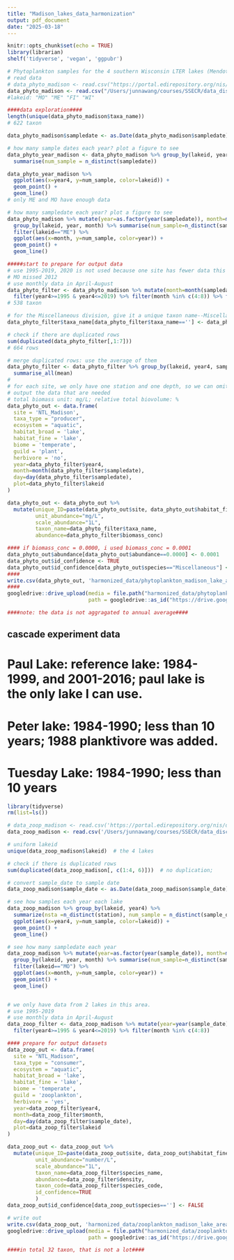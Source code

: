 ```yaml
---
title: "Madison_lakes_data_harmonization"
output: pdf_document
date: "2025-03-18"
---
```


```r
knitr::opts_chunk$set(echo = TRUE)
library(librarian)
shelf('tidyverse', 'vegan', 'ggpubr')

```


```r
# Phytoplankton samples for the 4 southern Wisconsin LTER lakes (Mendota, Monona, Wingra, Fish) have been collected for analysis by LTER since 1995
# read data
# data_phyto_madison <- read.csv("https://portal.edirepository.org/nis/dataviewer?packageid=knb-lter-ntl.88.31&entityid=f2de15b2fff6ae962a04c150c0a1c510")
data_phyto_madison <- read.csv("/Users/junnawang/courses/SSECR/data_discovery/North Temperate Lake LTER/knb-lter-ntl.88.31_Phytoplankton_Madison_Lakes_Area/ntl88_v13.csv")
#lakeid: "MO" "ME" "FI" "WI"

####data exploration####
length(unique(data_phyto_madison$taxa_name))
# 622 taxon

data_phyto_madison$sampledate <- as.Date(data_phyto_madison$sampledate)

# how many sample dates each year? plot a figure to see
data_phyto_year_madison <- data_phyto_madison %>% group_by(lakeid, year4) %>% 
  summarise(num_sample = n_distinct(sampledate))

data_phyto_year_madison %>% 
  ggplot(aes(x=year4, y=num_sample, color=lakeid)) +
  geom_point() +
  geom_line()
# only ME and MO have enough data

# how many sampledate each year? plot a figure to see
data_phyto_madison %>% mutate(year=as.factor(year(sampledate)), month=month(sampledate)) %>% 
  group_by(lakeid, year, month) %>% summarise(num_sample=n_distinct(sampledate)) %>% 
  filter(lakeid=="ME") %>%
  ggplot(aes(x=month, y=num_sample, color=year)) +
  geom_point() +
  geom_line()

#####start to prepare for output data
# use 1995-2019, 2020 is not used because one site has fewer data this year.
# MO missed 2012
# use monthly data in April-August
data_phyto_filter <- data_phyto_madison %>% mutate(month=month(sampledate)) %>%
  filter(year4>=1995 & year4<=2019) %>% filter(month %in% c(4:8)) %>% filter(lakeid %in% c("ME", "MO"))
# 538 taxon

# for the Miscellaneous division, give it a unique taxon name--Miscellaneous
data_phyto_filter$taxa_name[data_phyto_filter$taxa_name==''] <- data_phyto_filter$division[data_phyto_filter$taxa_name=='']

# check if there are duplicated rows
sum(duplicated(data_phyto_filter[,1:7]))  
# 664 rows

# merge duplicated rows: use the average of them
data_phyto_filter <- data_phyto_filter %>% group_by(lakeid, year4, sampledate, sta, depth_range, division, taxa_name, genus, month) %>%
  summarise_all(mean)
#
# for each site, we only have one station and one depth, so we can omit sta and depth: nsta=n_distinct(sta), ndepth=n_distinct(depth_range)
# output the data that are needed
# total biomass unit: mg/L; relative total biovolume: %
data_phyto_out <- data.frame(
  site = 'NTL_Madison',
  taxa_type = "producer",
  ecosystem = "aquatic",
  habitat_broad = 'lake',
  habitat_fine = 'lake',
  biome = 'temperate',
  guild = 'plant',
  herbivore = 'no',
  year=data_phyto_filter$year4, 
  month=month(data_phyto_filter$sampledate), 
  day=day(data_phyto_filter$sampledate),
  plot=data_phyto_filter$lakeid
)

data_phyto_out <- data_phyto_out %>% 
  mutate(unique_ID=paste(data_phyto_out$site, data_phyto_out$habitat_fine, data_phyto_out$plot, sep='_'), 
         unit_abundance="mg/L",
         scale_abundance="1L",
         taxon_name=data_phyto_filter$taxa_name, 
         abundance=data_phyto_filter$biomass_conc)

#### if biomass_conc = 0.0000, i used biomass_conc = 0.0001
data_phyto_out$abundance[data_phyto_out$abundance==0.0000] <- 0.0001
data_phyto_out$id_confidence <- TRUE
data_phyto_out$id_confidence[data_phyto_out$species=="Miscellaneous"] <- FALSE
####
write.csv(data_phyto_out, 'harmonized_data/phytoplankton_madison_lake_area.csv', row.names = F)
####
googledrive::drive_upload(media = file.path("harmonized_data/phytoplankton_madison_lake_area.csv"), overwrite = T,
                          path = googledrive::as_id("https://drive.google.com/drive/folders/1zzesyCB6l88ZqG7rB5uYpIUUe81LCzOx"))

####note: the data is not aggragated to annual average####

```

## cascade experiment data
# Paul Lake: reference lake: 1984-1999, and 2001-2016; paul lake is the only lake I can use. 
# Peter lake: 1984-1990; less than 10 years; 1988 planktivore was added. 
# Tuesday Lake: 1984-1990; less than 10 years

```r
library(tidyverse)
rm(list=ls())

# data_zoop_madison <- read.csv('https://portal.edirepository.org/nis/dataviewer?packageid=knb-lter-ntl.90.36&entityid=5880c7ba184589e239aec9c55f9d313b')
data_zoop_madison <- read.csv('/Users/junnawang/courses/SSECR/data_discovery/North Temperate Lake LTER/knb-lter-ntl.90.35_Zooplankton_Madison_Lakes_Area/ntl90_v10.csv')

# uniform lakeid
unique(data_zoop_madison$lakeid)  # the 4 lakes

# check if there is duplicated rows
sum(duplicated(data_zoop_madison[, c(1:4, 6)]))  # no duplication; 

# convert sample_date to sample date
data_zoop_madison$sample_date <- as.Date(data_zoop_madison$sample_date)

# see how samples each year each lake
data_zoop_madison %>% group_by(lakeid, year4) %>% 
  summarize(nsta =n_distinct(station), num_sample = n_distinct(sample_date)) %>% 
  ggplot(aes(x=year4, y=num_sample, color=lakeid)) +
  geom_point() +
  geom_line()

# see how many sampledate each year
data_zoop_madison %>% mutate(year=as.factor(year(sample_date)), month=month(sample_date)) %>% 
  group_by(lakeid, year, month) %>% summarise(num_sample=n_distinct(sample_date)) %>% 
  filter(lakeid=="MO") %>%
  ggplot(aes(x=month, y=num_sample, color=year)) +
  geom_point() +
  geom_line()


# we only have data from 2 lakes in this area. 
# use 1995-2019
# use monthly data in April-August
data_zoop_filter <- data_zoop_madison %>% mutate(year=year(sample_date), month=month(sample_date)) %>%
  filter(year4>=1995 & year4<=2019) %>% filter(month %in% c(4:8)) 

#### prepare for output datasets
data_zoop_out <- data.frame(
  site = "NTL_Madison",
  taxa_type = "consumer",
  ecosystem = "aquatic",
  habitat_broad = 'lake',
  habitat_fine = 'lake',
  biome = 'temperate',
  guild = 'zooplankton',
  herbivore = 'yes',
  year=data_zoop_filter$year4, 
  month=data_zoop_filter$month,
  day=day(data_zoop_filter$sample_date),
  plot=data_zoop_filter$lakeid
)

data_zoop_out <- data_zoop_out %>% 
  mutate(unique_ID=paste(data_zoop_out$site, data_zoop_out$habitat_fine, data_zoop_out$plot, sep='_'), 
         unit_abundance="number/L",
         scale_abundance="1L",
         taxon_name=data_zoop_filter$species_name, 
         abundance=data_zoop_filter$density,
         taxon_code=data_zoop_filter$species_code,
         id_confidence=TRUE
         )
data_zoop_out$id_confidence[data_zoop_out$species==''] <- FALSE

# write out
write.csv(data_zoop_out, 'harmonized_data/zooplankton_madison_lake_area.csv', row.names = F)
googledrive::drive_upload(media = file.path("harmonized_data/zooplankton_madison_lake_area.csv"), overwrite = T,
                          path = googledrive::as_id("https://drive.google.com/drive/folders/1zzesyCB6l88ZqG7rB5uYpIUUe81LCzOx"))

####in total 32 taxon, that is not a lot####

```